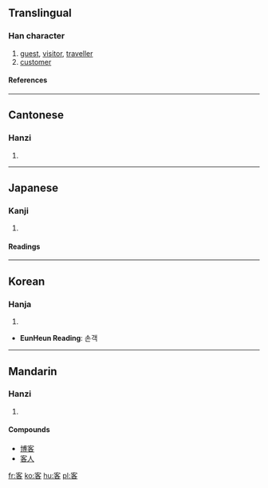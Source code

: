 ==Translingual==
===Han character===
{{Han char|rn=40|rad=宀|as=06|sn=9|four=3060<sub>4</sub>|canj=十竹水口 (JHER)}}
# [[guest]], [[visitor]], [[traveller]]
# [[customer]]
====References====
{{Han ref|kx=0284.120|dkj=07128|dj=0561.160|hdz=20927.130|uh=5BA2|ud=23458|bh=ABC8|bd=43976}}
----
==Cantonese==
===Hanzi===
{{yue-hanzi|jyut=|y=[[haak3]]}}
# {{defn|Cantonese}}
----
==Japanese==
===Kanji===
{{ja-kanji|grade=3|rs=宀06}}
# {{defn|Japanese}} 
====Readings====
{{ja-readings|on=[[きゃく]] (kyaku), [[かく]] (kaku)|kun=[[まろうど]] (maroudo)}}
----
==Korean==
===Hanja===
{{ko-hanja|hangeul=객|rv=gaek|mr=kaek}}
# {{defn|Korean}}

* '''EunHeun Reading''': 손객
----
==Mandarin==
===Hanzi===
{{cmn-hanzi|pin=[[kè]] ([[ke4]])|wg=[[k'o]]<sup>4</sup>}}
# {{defn|Mandarin}}

====Compounds====
*[[博客]]
*[[客人]]

[[fr:客]]
[[ko:客]]
[[hu:客]]
[[pl:客]]